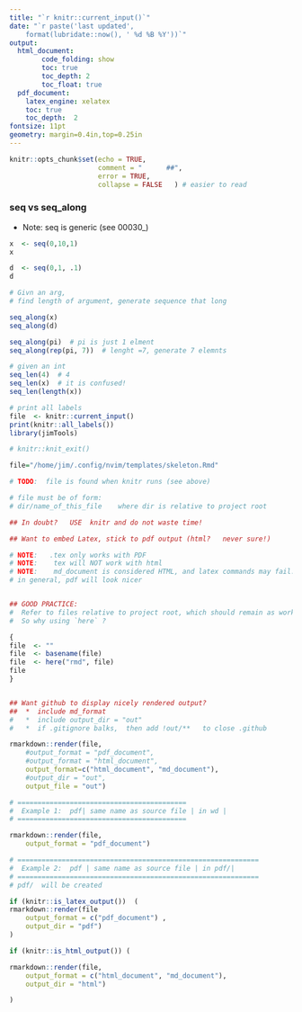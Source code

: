 ```yaml
---
title: "`r knitr::current_input()`"
date: "`r paste('last updated', 
    format(lubridate::now(), ' %d %B %Y'))`"
output:   
  html_document:  
        code_folding: show
        toc: true 
        toc_depth: 2
        toc_float: true
  pdf_document:   
    latex_engine: xelatex  
    toc: true
    toc_depth:  2   
fontsize: 11pt   
geometry: margin=0.4in,top=0.25in   
---
```



```r
knitr::opts_chunk$set(echo = TRUE,
                      comment = "      ##",
                      error = TRUE,
                      collapse = FALSE   ) # easier to read
```


### seq vs seq_along
  *  Note:  seq is generic (see 00030_)

```r
x  <- seq(0,10,1)
x

d  <- seq(0,1, .1)
d


```
```r

# Givn an arg, 
# find length of argument, generate sequence that long

seq_along(x)
seq_along(d)

seq_along(pi)  # pi is just 1 elment
seq_along(rep(pi, 7))  # lenght =7, generate 7 elemnts

# given an int
seq_len(4)  # 4
seq_len(x)  # it is confused!
seq_len(length(x))


```


```r
# print all labels
file  <- knitr::current_input() 
print(knitr::all_labels())
library(jimTools)
``` 


```r
# knitr::knit_exit()
```

\newpage


```r
file="/home/jim/.config/nvim/templates/skeleton.Rmd"
```

```r
# TODO:  file is found when knitr runs (see above)

# file must be of form:
# dir/name_of_this_file    where dir is relative to project root

## In doubt?   USE  knitr and do not waste time!

## Want to embed Latex, stick to pdf output (html?   never sure!)

# NOTE:   .tex only works with PDF
# NOTE:    tex will NOT work with html
# NOTE:    md_document is considered HTML, and latex commands may fail.
# in general, pdf will look nicer


## GOOD PRACTICE:
#  Refer to files relative to project root, which should remain as working dir.
#  So why using `here` ?

{
file  <- "" 
file  <- basename(file)
file  <- here("rmd", file)
file
}


## Want github to display nicely rendered output?
##  *  include md_format
#   *  include output_dir = "out"
#   *  if .gitignore balks,  then add !out/**   to close .github

rmarkdown::render(file,
    #output_format = "pdf_document",
    #output_format = "html_document",
    output_format=c("html_document", "md_document"),
    #output_dir = "out",
    output_file = "out")

# ==========================================
#  Example 1:  pdf| same name as source file | in wd |
# ==========================================

rmarkdown::render(file,
    output_format = "pdf_document")

# ============================================================
#  Example 2:  pdf | same name as source file | in pdf/|
# ============================================================
# pdf/  will be created

if (knitr::is_latex_output())  (
rmarkdown::render(file
    output_format = c("pdf_document") ,
    output_dir = "pdf")
)

if (knitr::is_html_output()) (

rmarkdown::render(file,
    output_format = c("html_document", "md_document"), 
    output_dir = "html")

)
```
